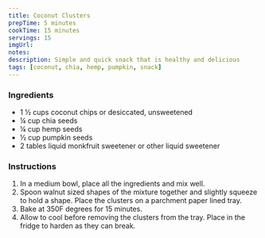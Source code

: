 ```yaml
---
title: Coconut Clusters
prepTime: 5 minutes
cookTime: 15 minutes
servings: 15
imgUrl:
notes:
description: Simple and quick snack that is healthy and delicious
tags: [coconut, chia, hemp, pumpkin, snack]
---
```


### Ingredients

- 1 ½ cups coconut chips or desiccated, unsweetened
- ¼ cup chia seeds
- ¼ cup hemp seeds
- ½ cup pumpkin seeds
- 2 tables liquid monkfruit sweetener or other liquid sweetener

### Instructions

1. In a medium bowl, place all the ingredients and mix well.
1. Spoon walnut sized shapes of the mixture together and slightly squeeze to hold a shape. Place the clusters on a parchment paper lined tray.
1. Bake at 350F degrees for 15 minutes.
1. Allow to cool before removing the clusters from the tray. Place in the fridge to harden as they can break.
